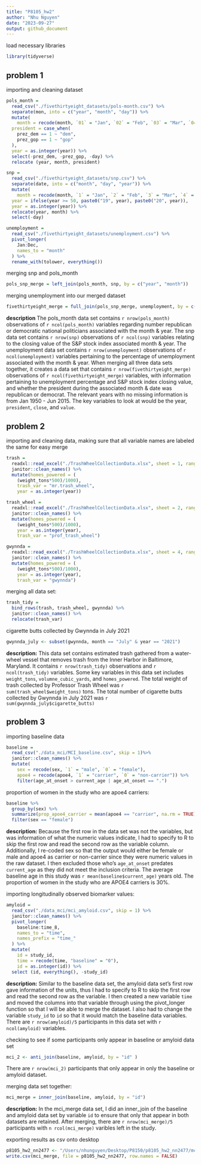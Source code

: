 ```yaml
---
title: "P8105_hw2"
author: "Nhu Nguyen"
date: "2023-09-27"
output: github_document
---
```

load necessary libraries
```r
library(tidyverse)
```
## problem 1

importing and cleaning dataset 

```r
pols_month = 
  read_csv("./fivethirtyeight_datasets/pols-month.csv") %>% 
  separate(mon, into = c("year", "month", "day")) %>% 
  mutate(
    month = recode(month, `01` = "Jan", `02` = "Feb", `03` = "Mar", `04` = "Apr", `05` = "May", `06` = "Jun", `07` = "Jul", `08` = "Aug", `09` = "Sep", `10` = "Oct", `11` = "Nov", `12` = "Dec"), 
  president = case_when(
    prez_dem == 1 ~ "dem",
    prez_gop == 1 ~ "gop"
  ),
  year = as.integer(year)) %>% 
  select(-prez_dem, -prez_gop, -day) %>% 
  relocate (year, month, president) 

snp = 
  read_csv("./fivethirtyeight_datasets/snp.csv") %>% 
  separate(date, into = c("month", "day", "year")) %>% 
  mutate(
    month = recode(month, `1` = "Jan", `2` = "Feb", `3` = "Mar", `4` = "Apr", `5` = "May", `6` = "Jun", `7` = "Jul", `8` = "Aug", `9` = "Sep", `10` = "Oct", `11` = "Nov", `12` = "Dec"),
  year = ifelse(year >= 50, paste0("19", year), paste0("20", year)),
  year = as.integer(year)) %>% 
  relocate(year, month) %>% 
  select(-day) 

unemployment = 
  read_csv("./fivethirtyeight_datasets/unemployment.csv") %>% 
  pivot_longer(
    Jan:Dec,
    names_to = "month"
  ) %>% 
  rename_with(tolower, everything()) 
```

merging snp and pols_month
```r
pols_snp_merge = left_join(pols_month, snp, by = c("year", "month"))
```

merging unemployment into our merged dataset
```r
fivethirtyeight_merge = full_join(pols_snp_merge, unemployment, by = c("year", "month"), copy = TRUE)
```

**description**
The pols_month data set contains `r nrow(pols_month)` observations of `r ncol(pols_month)` variables regarding number republican or democratic national politicians associated with the month & year. The snp data set contains `r nrow(snp)` observations of `r ncol(snp)` variables relating to the closing value of the S&P stock index associated month & year. The unemployment data set contains `r nrow(unemployment)` observations of `r ncol(unemployment)` variables pertaining to the percentage of unemployment associated with the month & year. When merging all three data sets together, it creates a data set that contains `r nrow(fivethirtyeight_merge)` observations of `r ncol(fivethirtyeight_merge)` variables, with information pertaining to unemployment percentage and S&P stock index closing value, and whether the president during the associated month & date was republican or democrat. The relevant years with no missing information is from Jan 1950 - Jun 2015. The key variables to look at would be the year, `president`, `close`, and `value`.

## problem 2 ##

importing and cleaning data, making sure that all variable names are labeled the same for easy merge

```r
trash =  
  readxl::read_excel("./TrashWheelCollectionData.xlsx", sheet = 1, range = "A3:N586", col_names = c("dumpster", "month", "year", "date", "weight_tons", "volume (cubic yards)", "plastic_bottles", "polystyrene", "cigarette_butts", "glass_bottles", "plastic_bags", "wrappers", "sports", "homes_powered")) %>% 
  janitor::clean_names() %>% 
  mutate(homes_powered = (
    (weight_tons*500)/1000), 
    trash_var = "mr.trash_wheel", 
    year = as.integer(year)) 

trash_wheel =
  readxl::read_excel("./TrashWheelCollectionData.xlsx", sheet = 2, range = "A3:M108", col_names = c("dumpster", "month", "year", "date", "weight_tons", "volume (cubic yards)", "plastic_bottles", "polystyrene", "cigarette_butts", "glass_bottles", "plastic_bags", "wrappers", "homes_powered")) %>% 
  janitor::clean_names() %>% 
  mutate(homes_powered = (
    (weight_tons*500)/1000), 
    year = as.integer(year), 
    trash_var = "prof_trash_wheel") 

gwynnda =
  readxl::read_excel("./TrashWheelCollectionData.xlsx", sheet = 4, range = "A3:L157", col_names = c("dumpster", "month", "year", "date", "weight_tons", "volume (cubic yards)", "plastic_bottles", "polystyrene", "cigarette_butts",  "plastic_bags", "wrappers", "homes_powered")) %>% 
  janitor::clean_names() %>% 
  mutate(homes_powered = (
    (weight_tons*500)/1000), 
    year = as.integer(year), 
    trash_var = "gwynnda")
```

merging all data set: 

```r
trash_tidy = 
  bind_rows(trash, trash_wheel, gwynnda) %>% 
  janitor::clean_names() %>% 
  relocate(trash_var)
```

cigarette butts collected by Gwynnda in July 2021
```r
gwynnda_july <- subset(gwynnda, month == "July" & year == "2021")
```

**description:**
This data set contains estimated trash gathered from a water-wheel vessel that removes trash from the Inner Harbor in Baltimore, Maryland. It contains `r nrow(trash_tidy)` observations and `r ncol(trash_tidy)` variables. Some key variables in this data set includes `weight_tons`, `volumne_cubic_yards`, and `homes_powered`. The total weight of trash collected by Professor Trash Wheel was `r sum(trash_wheel$weight_tons)` tons. The total number of cigarette butts collected by Gwynnda in July 2021 was `r sum(gwynnda_july$cigarette_butts)`

## problem 3

importing baseline data

```r
baseline = 
  read_csv("./data_mci/MCI_baseline.csv", skip = 1)%>%
  janitor::clean_names() %>% 
  mutate(
    sex = recode(sex, `1` = "male", `0` = "female"),
    apoe4 = recode(apoe4, `1` = "carrier", `0` = "non-carrier")) %>% 
    filter(age_at_onset > current_age | age_at_onset == ".")
```

proportion of women in the study who are apoe4 carriers: 
```r
baseline %>% 
  group_by(sex) %>% 
  summarize(prop_apoe4_carrier = mean(apoe4 == "carrier", na.rm = TRUE)) %>% 
  filter(sex == "female")
```


**description:**
Because the first row in the data set was not the variables, but was information of what the numeric values indicate, I had to specify to R to skip the first row and read the second row as the variable column. Additionally, I re-coded sex so that the output would either be female or male and apoe4 as carrier or non-carrier since they were numeric values in the raw dataset. I then excluded those who's `age_at_onset` predates `current_age` as they did not meet the inclusion criteria. The average baseline age in this study was `r mean(baseline$current_age)` years old. The proportion of women in the study who are APOE4 carriers is 30%.

importing longitudinally observed biomarker values:
```r
amyloid = 
  read_csv("./data_mci/mci_amyloid.csv", skip = 1) %>% 
  janitor::clean_names() %>% 
  pivot_longer(
    baseline:time_8,
    names_to = "time",
    names_prefix = "time_"
  ) %>% 
  mutate(
    id = study_id, 
    time = recode(time, "baseline" = "0"),
    id = as.integer(id)) %>% 
  select (id, everything(), -study_id)
```
**description:**
Similar to the baseline data set, the amyloid data set's first row gave information of the units, thus I had to specify to R to skip the first row and read the second row as the variable. I then created a new variable `time` and moved the columns into that variable through using the pivot_longer function so that I will be able to merge the dataset. I also had to change the variable `study_id` to `id` so that it would match the baseline data variables. There are `r nrow(amyloid)/5` participants in this data set with `r ncol(amyloid)` variables. 

checking to see if some participants only appear in baseline or amyloid data set 
```r
mci_2 <- anti_join(baseline, amyloid, by = "id" )
```
There are `r nrow(mci_2)` participants that only appear in only the baseline or amyloid dataset. 

merging data set together:
```r
mci_merge = inner_join(baseline, amyloid, by = "id")
```

**description:**
In the mci_merge data set, I did an inner_join of the baseline and amyloid data set by variable `id` to ensure that only that appear in both datasets are retained. After merging, there are `r nrow(mci_merge)/5` participants with `n rcol(mci_merge)` varibles left in the study. 

exporting results as csv onto desktop 
```r
p8105_hw2_nn2477 <- "/Users/nhunguyen/Desktop/P8150/p8105_hw2_nn2477/mci_merge.csv"
write.csv(mci_merge, file = p8105_hw2_nn2477, row.names = FALSE)
```

